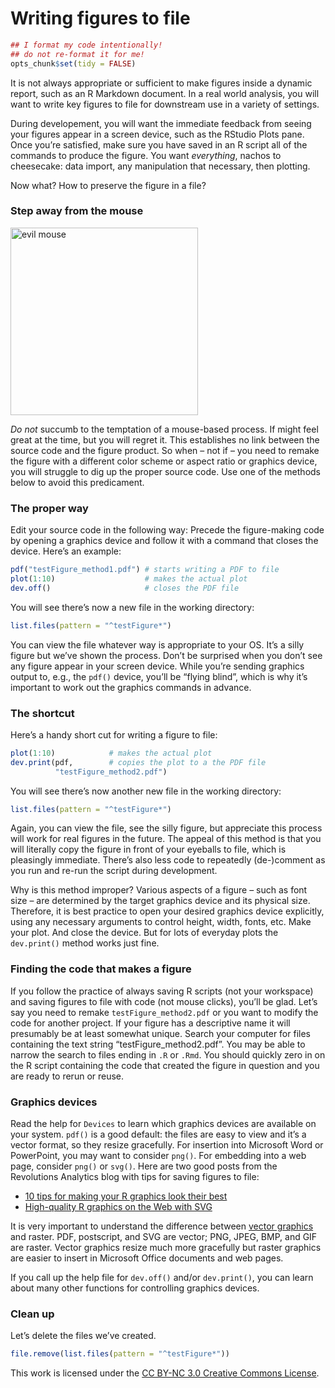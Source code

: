 Writing figures to file
========================================================

```r
## I format my code intentionally!
## do not re-format it for me!
opts_chunk$set(tidy = FALSE)
```

It is not always appropriate or sufficient to make figures inside a dynamic report, such as an R Markdown document. In a real world analysis, you will want to write key figures to file for downstream use in a variety of settings.

During developement, you will want the immediate feedback from seeing your figures appear in a screen device, such as the RStudio Plots pane. Once you're satisfied, make sure you have saved in an R script all of the commands to produce the figure. You want *everything*, nachos to cheesecake: data import, any manipulation that necessary, then plotting.

Now what? How to preserve the figure in a file?

### Step away from the mouse

<img src="http://www.stat.ubc.ca/~jenny/notOcto/STAT545A/examples/gapminder/figs/evilMouse.jpg" alt="evil mouse" style="width: 300px;"/>

_Do not_ succumb to the temptation of a mouse-based process. If might feel great at the time, but you will regret it. This establishes no link between the source code and the figure product. So when -- not if -- you need to remake the figure with a different color scheme or aspect ratio or graphics device, you will struggle to dig up the proper source code. Use one of the methods below to avoid this predicament.

### The proper way

Edit your source code in the following way: Precede the figure-making code by opening a graphics device and follow it with a command that closes the device. Here's an example:

```r
pdf("testFigure_method1.pdf") # starts writing a PDF to file
plot(1:10)                    # makes the actual plot
dev.off()                     # closes the PDF file
```

You will see there's now a new file in the working directory:

```r
list.files(pattern = "^testFigure*")
```

You can view the file whatever way is appropriate to your OS. It's a silly figure but we've shown the process. Don't be surprised when you don't see any figure appear in your screen device. While you're sending graphics output to, e.g., the `pdf()` device, you'll be "flying blind", which is why it's important to work out the graphics commands in advance.

### The shortcut

Here's a handy short cut for writing a figure to file:

```r
plot(1:10)            # makes the actual plot
dev.print(pdf,        # copies the plot to a the PDF file
          "testFigure_method2.pdf")             
```

You will see there's now another new file in the working directory:

```r
list.files(pattern = "^testFigure*")
```

Again, you can view the file, see the silly figure, but appreciate this process will work for real figures in the future. The appeal of this method is that you will literally copy the figure in front of your eyeballs to file, which is pleasingly immediate. There's also less code to repeatedly (de-)comment as you run and re-run the script during development.

Why is this method improper? Various aspects of a figure -- such as font size -- are determined by the target graphics device and its physical size. Therefore, it is best practice to open your desired graphics device explicitly, using any necessary arguments to control height, width, fonts, etc. Make your plot. And close the device. But for lots of everyday plots the `dev.print()` method works just fine.

### Finding the code that makes a figure

If you follow the practice of always saving R scripts (not your workspace) and saving figures to file with code (not mouse clicks), you'll be glad. Let's say you need to remake `testFigure_method2.pdf` or you want to modify the code for another project. If your figure has a descriptive name it will presumably be at least somewhat unique. Search your computer for files containing the text string "testFigure_method2.pdf". You may be able to narrow the search to files ending in `.R` or `.Rmd`. You should quickly zero in on the R script containing the code that created the figure in question and you are ready to rerun or reuse.

### Graphics devices

Read the help for `Devices` to learn which graphics devices are available on your system. `pdf()` is a good default: the files are easy to view and it's a vector format, so they resize gracefully. For insertion into Microsoft Word or PowerPoint, you may want to consider `png()`. For embedding into a web page, consider `png()` or `svg()`. Here are two good posts from the Revolutions Analytics blog with tips for saving figures to file:

  * [10 tips for making your R graphics look their best](http://blog.revolutionanalytics.com/2009/01/10-tips-for-making-your-r-graphics-look-their-best.html) 
  * [High-quality R graphics on the Web with SVG](http://blog.revolutionanalytics.com/2011/07/r-svg-graphics.html)
  
It is very important to understand the difference between [vector graphics](http://en.wikipedia.org/wiki/Vector_graphics) and raster. PDF, postscript, and SVG are vector; PNG, JPEG, BMP, and GIF are raster. Vector graphics resize much more gracefully but raster graphics are easier to insert in Microsoft Office documents and web pages.

If you call up the help file for `dev.off()` and/or `dev.print()`, you can learn about many other functions for controlling graphics devices.

### Clean up

Let's delete the files we've created.

```r
file.remove(list.files(pattern = "^testFigure*"))
```

<div class="footer">
This work is licensed under the  <a href="http://creativecommons.org/licenses/by-nc/3.0/">CC BY-NC 3.0 Creative Commons License</a>.
</div>